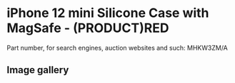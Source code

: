 
# iPhone 12 mini Silicone Case with MagSafe - (PRODUCT)RED

Part number, for search engines, auction websites and such: MHKW3ZM/A

## Image gallery

<div style={{ width: "768px" }}>
  <GalleryComponent
    images={[
      {
        original: "/everysource/MHKW3.png",
        thumbnail: "/everypreview/MHKW3.png",
      },
      {
        original: "/everysource/MHKW3_AV1.png",
        thumbnail: "/everypreview/MHKW3_AV1.png",
      },
      {
        original: "/everysource/MHKW3_AV2.png",
        thumbnail: "/everypreview/MHKW3_AV2.png",
      },
      {
        original: "/everysource/MHKW3_AV3.png",
        thumbnail: "/everypreview/MHKW3_AV3.png",
      },
      {
        original: "/everysource/MHKW3_AV4.png",
        thumbnail: "/everypreview/MHKW3_AV4.png",
      },
      {
        original: "/everysource/MHKW3_AV5.png",
        thumbnail: "/everypreview/MHKW3_AV5.png",
      }
    ]}
  />
</div>